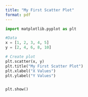 ```yaml
---
title: "My First Scatter Plot"
format: pdf
---
```


```python
import matplotlib.pyplot as plt

#Data 
x = [1, 2, 3, 4, 5]
y = [2, 4, 6, 8, 10]

# Create plot
plt.scatter(x, y)
plt.title("My First Scatter Plot")
plt.xlabel("X Values")
plt.ylabel("Y Values")


plt.show()
```
